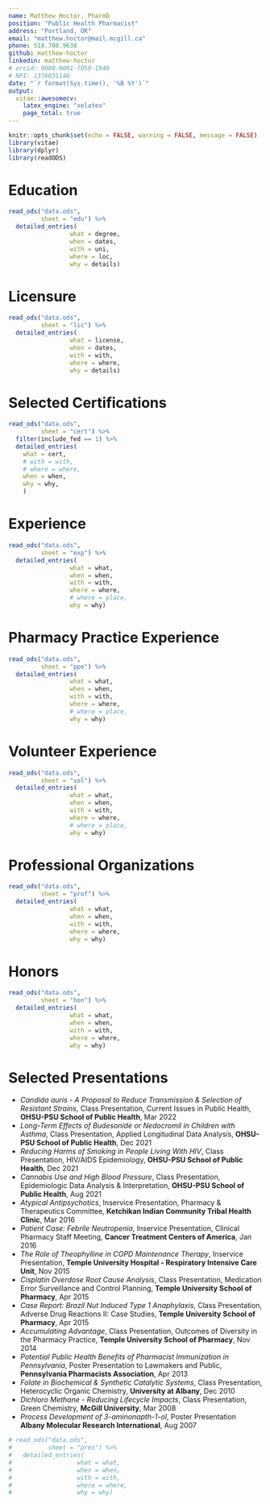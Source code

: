 ```yaml
---
name: Matthew Hoctor, PharmD
position: "Public Health Pharmacist"
address: "Portland, OR"
email: "matthew.hoctor@mail.mcgill.ca"
phone: 518.708.9638
github: matthew-hoctor
linkedin: matthew-hoctor
# orcid: 0000-0001-7059-1940
# NPI: 1376031146
date: "`r format(Sys.time(), '%B %Y')`"
output: 
  vitae::awesomecv:
    latex_engine: "xelatex"
    page_total: true
---
```


```r
knitr::opts_chunk$set(echo = FALSE, warning = FALSE, message = FALSE)
library(vitae)
library(dplyr)
library(readODS)
```

# Education

```r
read_ods("data.ods",
         sheet = "edu") %>%
  detailed_entries(
                 what = degree,
                 when = dates,
                 with = uni,
                 where = loc,
                 why = details)
```

# Licensure

```r
read_ods("data.ods",
         sheet = "lic") %>%
  detailed_entries(
                 what = license,
                 when = dates,
                 with = with,
                 where = where,
                 why = details)
```

# Selected Certifications

```r
read_ods("data.ods",
         sheet = "cert") %>%
  filter(include_fed == 1) %>%
  detailed_entries(
    what = cert,
    # with = with,
    # where = where,
    when = when,
    why = why,
    )
```

# Experience

```r
read_ods("data.ods",
         sheet = "exp") %>%
  detailed_entries(
                 what = what,
                 when = when,
                 with = with,
                 where = where,
                 # where = place,
                 why = why)
```

\pagebreak

# Pharmacy Practice Experience

```r
read_ods("data.ods",
         sheet = "ppe") %>%
  detailed_entries(
                 what = what,
                 when = when,
                 with = with,
                 where = where,
                 # where = place,
                 why = why)
```

\pagebreak

# Volunteer Experience

```r
read_ods("data.ods",
         sheet = "vol") %>%
  detailed_entries(
                 what = what,
                 when = when,
                 with = with,
                 where = where,
                 # where = place,
                 why = why)
```


# Professional Organizations

```r
read_ods("data.ods",
         sheet = "prof") %>%
  detailed_entries(
                 what = what,
                 when = when,
                 with = with,
                 where = where,
                 why = why)
```

# Honors

```r
read_ods("data.ods",
         sheet = "hon") %>%
  detailed_entries(
                 what = what,
                 when = when,
                 with = with,
                 where = where,
                 why = why)
```

\pagebreak

# Selected Presentations

 * *Candida auris - A Proposal to Reduce Transmission & Selection of Resistant Strains*, Class Presentation, Current Issues in Public Health, **OHSU-PSU School of Public Health**, Mar 2022
 * *Long-Term Effects of Budesonide or Nedocromil in Children with Asthma*, Class Presentation, Applied Longitudinal Data Analysis, **OHSU-PSU School of Public Health**, Dec 2021
 * *Reducing Harms of Smoking in People Living With HIV*, Class Presentation, HIV/AIDS Epidemiology, **OHSU-PSU School of Public Health**, Dec 2021
 * *Cannabis Use and High Blood Pressure*, Class Presentation, Epidemiologic Data Analysis & Interpretation, **OHSU-PSU School of Public Health**, Aug 2021
 * *Atypical Antipsychotics*, Inservice Presentation, Pharmacy & Therapeutics Committee, **Ketchikan Indian Community Tribal Health Clinic**, Mar 2016
 * *Patient Case: Febrile Neutropenia*, Inservice Presentation, Clinical Pharmacy Staff Meeting, **Cancer Treatment Centers of America**, Jan 2016
 * *The Role of Theophylline in COPD Maintenance Therapy*, Inservice Presentation, **Temple University Hospital - Respiratory Intensive Care Unit**, Nov 2015
 * *Cisplatin Overdose Root Cause Analysis*, Class Presentation, Medication Error Surveillance and Control Planning, **Temple University School of Pharmacy**, Apr 2015
 * *Case Report: Brazil Nut Induced Type 1 Anaphylaxis*, Class Presentation, Adverse Drug Reactions II: Case Studies, **Temple University School of Pharmacy**, Apr 2015
 * *Accumulating Advantage*, Class Presentation, Outcomes of Diversity in the Pharmacy Practice, **Temple University School of Pharmacy**, Nov 2014
 * *Potential Public Health Benefits of Pharmacist Immunization in Pennsylvania*, Poster Presentation to Lawmakers and Public, **Pennsylvania Pharmacists Association**, Apr 2013
 * *Folate in Biochemical & Synthetic Catalytic Systems*, Class Presentation, Heterocyclic Organic Chemistry, **University at Albany**, Dec 2010
 * *Dichloro Methane - Reducing Lifecycle Impacts*, Class Presentation, Green Chemistry, **McGill University**, Mar 2008
 * *Process Development of 3-aminonapth-1-ol*, Poster Presentation **Albany Molecular Research International**, Aug 2007

```r
# read_ods("data.ods", 
#          sheet = "pres") %>%
#   detailed_entries(
#                  what = what,
#                  when = when,
#                  with = with,
#                  where = where,
#                  why = why)
```